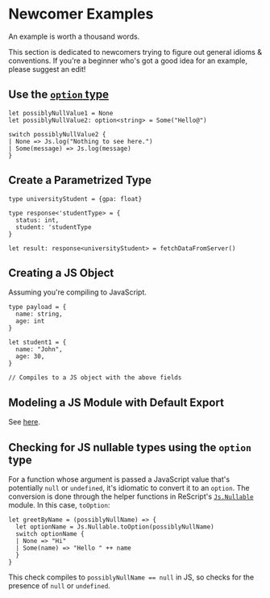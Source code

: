 # Newcomer Examples

An example is worth a thousand words.

This section is dedicated to newcomers trying to figure out general idioms & conventions. If you're a beginner who's got a good idea for an example, please suggest an edit!

## Use the [`option` type](null-undefined-option.md)

```res
let possiblyNullValue1 = None
let possiblyNullValue2: option<string> = Some("Hello@")

switch possiblyNullValue2 {
| None => Js.log("Nothing to see here.")
| Some(message) => Js.log(message)
}
```

## Create a Parametrized Type

```res
type universityStudent = {gpa: float}

type response<'studentType> = {
  status: int,
  student: 'studentType
}

let result: response<universityStudent> = fetchDataFromServer()
```

## Creating a JS Object

Assuming you're compiling to JavaScript.

```res
type payload = {
  name: string,
  age: int
}

let student1 = {
  name: "John",
  age: 30,
}

// Compiles to a JS object with the above fields
```

## Modeling a JS Module with Default Export

See [here](import-from-export-to-js.md#import-a-javascript-module-itself-es6-module-format).

## Checking for JS nullable types using the `option` type

For a function whose argument is passed a JavaScript value that's potentially `null` or `undefined`, it's idiomatic to convert it to an `option`. The conversion is done through the helper functions in ReScript's [`Js.Nullable`](/apis/latest/js/nullable#t) module. In this case, `toOption`:

```res
let greetByName = (possiblyNullName) => {
  let optionName = Js.Nullable.toOption(possiblyNullName)
  switch optionName {
  | None => "Hi"
  | Some(name) => "Hello " ++ name
  }
}
```

This check compiles to `possiblyNullName == null` in JS, so checks for the presence of `null` or `undefined`.
